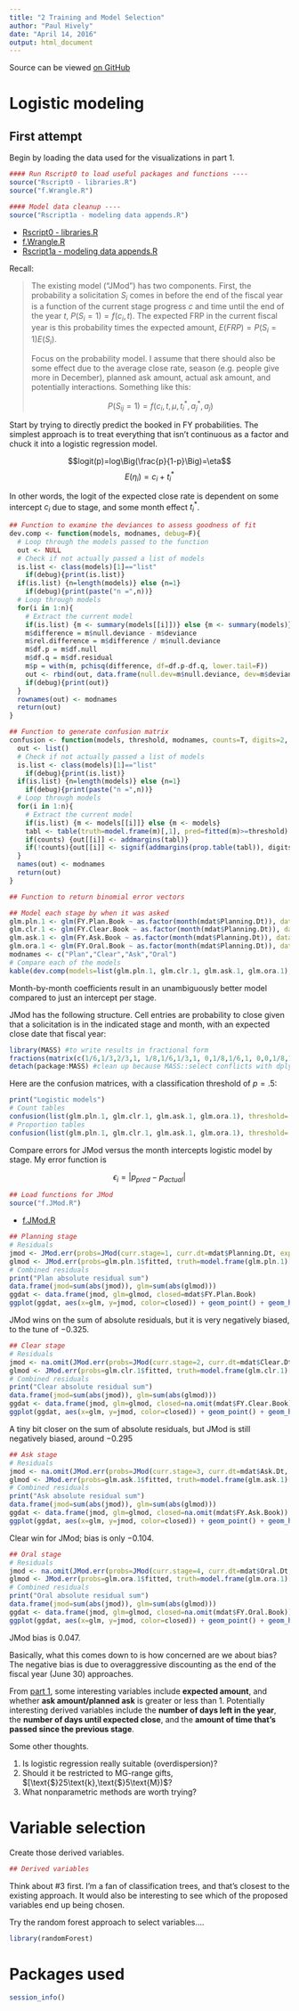 ```yaml
---
title: "2 Training and Model Selection"
author: "Paul Hively"
date: "April 14, 2016"
output: html_document
---
```


Source can be viewed [on GitHub](https://github.com/phively/gsb-sols-proj/blob/master/2%20Training%20and%20model%20selection.Rmd)

# Logistic modeling

## First attempt

Begin by loading the data used for the visualizations in part 1.

```r
#### Run Rscript0 to load useful packages and functions ----
source("Rscript0 - libraries.R")
source("f.Wrangle.R")
```
```r
#### Model data cleanup ----
source("Rscript1a - modeling data appends.R")
```

* [Rscript0 - libraries.R](https://github.com/phively/gsb-sols-proj/blob/master/Rscript0%20-%20libraries.R)
* [f.Wrangle.R](https://github.com/phively/gsb-sols-proj/blob/master/f.Wrangle.R)
* [Rscript1a - modeling data appends.R](https://github.com/phively/gsb-sols-proj/blob/master/Rscript1a%20-%20modeling%20data%20appends.R)

Recall:

> The existing model ("JMod") has two components. First, the probability a solicitation $S_{i}$ comes in before the end of the fiscal year is a function of the current stage progress $c$ and time until the end of the year $t$, $P(S_{i}=1)=f(c_{i},t)$. The expected FRP in the current fiscal year is this probability times the expected amount, $E(FRP)=P(S_{i}=1)E(S_{i})$.
>
> Focus on the probability model. I assume that there should also be some effect due to the average close rate, season (e.g. people give more in December), planned ask amount, actual ask amount, and potentially interactions. Something like this:
>
> $$P(S_{ij}=1)=f(c_{i},t,\mu,t_{i}^{*},a_{j}^{*},a_{j})$$

Start by trying to directly predict the booked in FY probabilities. The simplest approach is to treat everything that isn't continuous as a factor and chuck it into a logistic regression model.

$$logit(p)=log\Big(\frac{p}{1-p}\Big)=\eta$$
$$E(\eta_{i})=c_{i}+t_{i}^{*}$$

In other words, the logit of the expected close rate is dependent on some intercept $c_{i}$ due to stage, and some month effect $t_{i}^{*}$.

```r
## Function to examine the deviances to assess goodness of fit
dev.comp <- function(models, modnames, debug=F){
  # Loop through the models passed to the function
  out <- NULL
  # Check if not actually passed a list of models
  is.list <- class(models)[1]=="list"
    if(debug){print(is.list)}
  if(is.list) {n=length(models)} else {n=1}
    if(debug){print(paste("n =",n))}
  # Loop through models
  for(i in 1:n){
    # Extract the current model
    if(is.list) {m <- summary(models[[i]])} else {m <- summary(models)}
    m$difference = m$null.deviance - m$deviance
    m$rel.difference = m$difference / m$null.deviance
    m$df.p = m$df.null
    m$df.q = m$df.residual
    m$p = with(m, pchisq(difference, df=df.p-df.q, lower.tail=F))
    out <- rbind(out, data.frame(null.dev=m$null.deviance, dev=m$deviance, diff=m$difference, rel.diff=m$rel.difference, df.p=m$df.p, df.q=m$df.q, p=m$p))
    if(debug){print(out)}
  }
  rownames(out) <- modnames
  return(out)
}

## Function to generate confusion matrix
confusion <- function(models, threshold, modnames, counts=T, digits=2, debug=F){
  out <- list()
  # Check if not actually passed a list of models
  is.list <- class(models)[1]=="list"
    if(debug){print(is.list)}
  if(is.list) {n=length(models)} else {n=1}
    if(debug){print(paste("n =",n))}
  # Loop through models
  for(i in 1:n){
    # Extract the current model
    if(is.list) {m <- models[[i]]} else {m <- models}
    tabl <- table(truth=model.frame(m)[,1], pred=fitted(m)>=threshold)
    if(counts) {out[[i]] <- addmargins(tabl)}
    if(!counts){out[[i]] <- signif(addmargins(prop.table(tabl)), digits)}
  }
  names(out) <- modnames
  return(out)
}

## Function to return binomial error vectors

```
```r
## Model each stage by when it was asked 
glm.pln.1 <- glm(FY.Plan.Book ~ as.factor(month(mdat$Planning.Dt)), data=mdat, family=binomial())
glm.clr.1 <- glm(FY.Clear.Book ~ as.factor(month(mdat$Planning.Dt)), data=mdat, family=binomial())
glm.ask.1 <- glm(FY.Ask.Book ~ as.factor(month(mdat$Planning.Dt)), data=mdat, family=binomial())
glm.ora.1 <- glm(FY.Oral.Book ~ as.factor(month(mdat$Planning.Dt)), data=mdat, family=binomial())
modnames <- c("Plan","Clear","Ask","Oral")
# Compare each of the models
kable(dev.comp(models=list(glm.pln.1, glm.clr.1, glm.ask.1, glm.ora.1), modnames=modnames, debug=F), digits=3)
```

Month-by-month coefficients result in an unambiguously better model compared to just an intercept per stage.

JMod has the following structure. Cell entries are probability to close given that a solicitation is in the indicated stage and month, with an expected close date that fiscal year:

```r
library(MASS) #to write results in fractional form
fractions(matrix(c(1/6,1/3,2/3,1, 1/8,1/6,1/3,1, 0,1/8,1/6,1, 0,0,1/8,1), nrow=4, dimnames=list(c(Stage=c("Plan","Clear","Ask","Oral")), c("July.to.Feb", "Mar.to.Apr", "May", "June"))))
detach(package:MASS) #clean up because MASS::select conflicts with dplyr::select
```

Here are the confusion matrices, with a classification threshold of $p=.5$:

```r
print("Logistic models")
# Count tables
confusion(list(glm.pln.1, glm.clr.1, glm.ask.1, glm.ora.1), threshold=.5, modnames=modnames)
# Proportion tables
confusion(list(glm.pln.1, glm.clr.1, glm.ask.1, glm.ora.1), threshold=.5, modnames=modnames, counts=F)
```

Compare errors for JMod versus the month intercepts logistic model by stage. My error function is

$$\epsilon_{i} = \left|p_{pred}-p_{actual}\right|$$

```r
## Load functions for JMod
source("f.JMod.R")
```

* [f.JMod.R](https://github.com/phively/gsb-sols-proj/blob/master/f.JMod.R)

```r
## Planning stage
# Residuals
jmod <- JMod.err(probs=JMod(curr.stage=1, curr.dt=mdat$Planning.Dt, expected.dt=mdat$Expected.Dt)$probability, truth=mdat$FY.Plan.Book)
glmod <- JMod.err(probs=glm.pln.1$fitted, truth=model.frame(glm.pln.1)[,1])
# Combined residuals
print("Plan absolute residual sum")
data.frame(jmod=sum(abs(jmod)), glm=sum(abs(glmod)))
ggdat <- data.frame(jmod, glm=glmod, closed=mdat$FY.Plan.Book)
ggplot(ggdat, aes(x=glm, y=jmod, color=closed)) + geom_point() + geom_hline(yintercept=mean(jmod), alpha=.3) + geom_vline(xintercept=mean(glmod), alpha=.3) + labs(title="Plan JMod versus glm residual error and bias")
```

JMod wins on the sum of absolute residuals, but it is very negatively biased, to the tune of $-0.325$.

```r
## Clear stage
# Residuals
jmod <- na.omit(JMod.err(probs=JMod(curr.stage=2, curr.dt=mdat$Clear.Dt, expected.dt=mdat$Expected.Dt)$probability, truth=mdat$FY.Clear.Book))
glmod <- JMod.err(probs=glm.clr.1$fitted, truth=model.frame(glm.clr.1)[,1])
# Combined residuals
print("Clear absolute residual sum")
data.frame(jmod=sum(abs(jmod)), glm=sum(abs(glmod)))
ggdat <- data.frame(jmod, glm=glmod, closed=na.omit(mdat$FY.Clear.Book))
ggplot(ggdat, aes(x=glm, y=jmod, color=closed)) + geom_point() + geom_hline(yintercept=mean(jmod), alpha=.3) + geom_vline(xintercept=mean(glmod), alpha=.3) + labs(title="Clear JMod versus glm residual error and bias")
```

A tiny bit closer on the sum of absolute residuals, but JMod is still negatively biased, around $-0.295$

```r
## Ask stage
# Residuals
jmod <- na.omit(JMod.err(probs=JMod(curr.stage=3, curr.dt=mdat$Ask.Dt, expected.dt=mdat$Expected.Dt)$probability, truth=mdat$FY.Ask.Book))
glmod <- JMod.err(probs=glm.ask.1$fitted, truth=model.frame(glm.ask.1)[,1])
# Combined residuals
print("Ask absolute residual sum")
data.frame(jmod=sum(abs(jmod)), glm=sum(abs(glmod)))
ggdat <- data.frame(jmod, glm=glmod, closed=na.omit(mdat$FY.Ask.Book))
ggplot(ggdat, aes(x=glm, y=jmod, color=closed)) + geom_point() + geom_hline(yintercept=mean(jmod), alpha=.3) + geom_vline(xintercept=mean(glmod), alpha=.3) + labs(title="Ask JMod versus glm residual error and bias")
```

Clear win for JMod; bias is only $-0.104$.

```r
## Oral stage
# Residuals
jmod <- na.omit(JMod.err(probs=JMod(curr.stage=4, curr.dt=mdat$Oral.Dt, expected.dt=mdat$Expected.Dt)$probability, truth=mdat$FY.Oral.Book))
glmod <- JMod.err(probs=glm.ora.1$fitted, truth=model.frame(glm.ora.1)[,1])
# Combined residuals
print("Oral absolute residual sum")
data.frame(jmod=sum(abs(jmod)), glm=sum(abs(glmod)))
ggdat <- data.frame(jmod, glm=glmod, closed=na.omit(mdat$FY.Oral.Book))
ggplot(ggdat, aes(x=glm, y=jmod, color=closed)) + geom_point() + geom_hline(yintercept=mean(jmod), alpha=.3) + geom_vline(xintercept=mean(glmod), alpha=.3) + labs(title="Oral JMod versus glm residual error and bias")
```

JMod bias is $0.047$.

Basically, what this comes down to is how concerned are we about bias? The negative bias is due to overaggressive discounting as the end of the fiscal year (June 30) approaches.

From [part 1](https://github.com/phively/gsb-sols-proj/blob/master/1%20Data%20exploration%20commentary.Rmd), some interesting variables include **expected amount**, and whether **ask amount/planned ask** is greater or less than 1. Potentially interesting derived variables include the **number of days left in the year**, the **number of days until expected close**, and the **amount of time that's passed since the previous stage**.

Some other thoughts.

1. Is logistic regression really suitable (overdispersion)?
2. Should it be restricted to MG-range gifts, $[\text{$}25\text{k},\text{$}5\text{M})$?
3. What nonparametric methods are worth trying?

# Variable selection

Create those derived variables.

```r
## Derived variables

```

<Insert GitHub link>

Think about #3 first. I'm a fan of classification trees, and that's closest to the existing approach. It would also be interesting to see which of the proposed variables end up being chosen.

Try the random forest approach to select variables....

```r
library(randomForest)
```



# Packages used
```r
session_info()
```